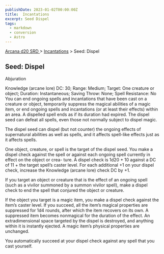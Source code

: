 ```yaml
---
publishDate: 2023-01-02T00:00:00Z
title:  Incantations
excerpt: Seed Dispel
tags:
  - markdown
  - conversion
  - Astro
---
```


[ Arcana d20 SRD ](/#arcanaD20) > [ Incantations](arcana-d20-srd-incantations-index) > Seed: Dispel

##  Seed: Dispel

Abjuration

Knowledge (arcane lore) DC: 30; Range: Medium; Target: One creature or object;
Duration: Instantaneous; Saving Throw: None; Spell Resistance: No You can end
ongoing spells and incantations that have been cast on a creature or object,
temporarily suppress the magical abilities of a magic item, or end ongoing
spells and incantations (or at least their effects) within an area. A
dispelled spell ends as if its duration had expired. The dispel seed can
defeat all spells, even those not normally subject to dispel magic.

The dispel seed can dispel (but not counter) the ongoing effects of
supernatural abilities as well as spells, and it affects spell-like effects
just as it affects spells.

One object, creature, or spell is the target of the dispel seed. You make a
dispel check against the spell or against each ongoing spell currently in
effect on the object or crea- ture. A dispel check is 1d20 + 10 against a DC
of 11 + the target spell’s caster level. For each additional +1 on your dispel
check, increase the Knowledge (arcane lore) check DC by +1.

If you target an object or creature that is the effect of an ongoing spell
(such as a vivilor summoned by a summon vivilor spell), make a dispel check to
end the spell that conjured the object or creature.

If the object you target is a magic item, you make a dispel check against the
item’s caster level. If you succeed, all the item’s magical properties are
suppressed for 1d4 rounds, after which the item recovers on its own. A
suppressed item becomes nonmagical for the duration of the effect. An
extradimensional space targeted by the dispel is destroyed, and anything
within it is instantly ejected. A magic item’s physical properties are
unchanged.

You automatically succeed at your dispel check against any spell that you cast
yourself.

